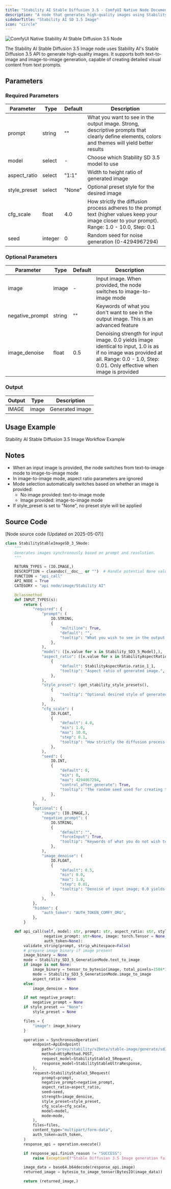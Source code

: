 ```yaml
---
title: "Stability AI Stable Diffusion 3.5 - ComfyUI Native Node Documentation"
description: "A node that generates high-quality images using Stability AI Stable Diffusion 3.5 model"
sidebarTitle: "Stability AI SD 3.5 Image"
icon: "circle"
---
```


![ComfyUI Native Stability AI Stable Diffusion 3.5 Node](/images/built-in-nodes/api_nodes/stability-ai/stability-ai-stable-image-sd-3-5.jpg)

The Stability AI Stable Diffusion 3.5 Image node uses Stability AI's Stable Diffusion 3.5 API to generate high-quality images. It supports both text-to-image and image-to-image generation, capable of creating detailed visual content from text prompts.

## Parameters

### Required Parameters

| Parameter     | Type    | Default | Description                                                                                                                |
| ------------ | ------- | ------- | -------------------------------------------------------------------------------------------------------------------------- |
| prompt       | string  | ""      | What you want to see in the output image. Strong, descriptive prompts that clearly define elements, colors and themes will yield better results |
| model        | select  | -       | Choose which Stability SD 3.5 model to use                                                                                  |
| aspect_ratio | select  | "1:1"   | Width to height ratio of generated image                                                                                    |
| style_preset | select  | "None"  | Optional preset style for the desired image                                                                                 |
| cfg_scale    | float   | 4.0     | How strictly the diffusion process adheres to the prompt text (higher values keep your image closer to your prompt). Range: 1.0 - 10.0, Step: 0.1 |
| seed         | integer | 0       | Random seed for noise generation (0-4294967294)                                                                             |

### Optional Parameters

| Parameter       | Type   | Default | Description                                                                                                                                                                |
| -------------- | ------ | ------- | -------------------------------------------------------------------------------------------------------------------------------------------------------------------------- |
| image          | image  | -       | Input image. When provided, the node switches to image-to-image mode                                                                                                         |
| negative_prompt| string | ""      | Keywords of what you don't want to see in the output image. This is an advanced feature                                                                                      |
| image_denoise  | float  | 0.5     | Denoising strength for input image. 0.0 yields image identical to input, 1.0 is as if no image was provided at all. Range: 0.0 - 1.0, Step: 0.01. Only effective when image is provided |

### Output

| Output | Type  | Description     |
| ------ | ----- | --------------- |
| IMAGE  | image | Generated image |


## Usage Example

<Card title="Stability AI Stable Diffusion 3.5 Image Workflow Example" icon="book" href="/tutorials/api-nodes/stability-ai/stability-ai-stable-diffusion-3-5-image">
Stability AI Stable Diffusion 3.5 Image Workflow Example
</Card>

## Notes

- When an input image is provided, the node switches from text-to-image mode to image-to-image mode
- In image-to-image mode, aspect ratio parameters are ignored
- Mode selection automatically switches based on whether an image is provided:
  - No image provided: text-to-image mode
  - Image provided: image-to-image mode
- If style_preset is set to "None", no preset style will be applied

## Source Code

[Node source code (Updated on 2025-05-07)]

```python
class StabilityStableImageSD_3_5Node:
    """
    Generates images synchronously based on prompt and resolution.
    """

    RETURN_TYPES = (IO.IMAGE,)
    DESCRIPTION = cleandoc(__doc__ or "")  # Handle potential None value
    FUNCTION = "api_call"
    API_NODE = True
    CATEGORY = "api node/image/Stability AI"

    @classmethod
    def INPUT_TYPES(s):
        return {
            "required": {
                "prompt": (
                    IO.STRING,
                    {
                        "multiline": True,
                        "default": "",
                        "tooltip": "What you wish to see in the output image. A strong, descriptive prompt that clearly defines elements, colors, and subjects will lead to better results."
                    },
                ),
                "model": ([x.value for x in Stability_SD3_5_Model],),
                "aspect_ratio": ([x.value for x in StabilityAspectRatio],
                    {
                        "default": StabilityAspectRatio.ratio_1_1,
                        "tooltip": "Aspect ratio of generated image.",
                    },
                ),
                "style_preset": (get_stability_style_presets(),
                    {
                        "tooltip": "Optional desired style of generated image.",
                    },
                ),
                "cfg_scale": (
                    IO.FLOAT,
                    {
                        "default": 4.0,
                        "min": 1.0,
                        "max": 10.0,
                        "step": 0.1,
                        "tooltip": "How strictly the diffusion process adheres to the prompt text (higher values keep your image closer to your prompt)",
                    },
                ),
                "seed": (
                    IO.INT,
                    {
                        "default": 0,
                        "min": 0,
                        "max": 4294967294,
                        "control_after_generate": True,
                        "tooltip": "The random seed used for creating the noise.",
                    },
                ),
            },
            "optional": {
                "image": (IO.IMAGE,),
                "negative_prompt": (
                    IO.STRING,
                    {
                        "default": "",
                        "forceInput": True,
                        "tooltip": "Keywords of what you do not wish to see in the output image. This is an advanced feature."
                    },
                ),
                "image_denoise": (
                    IO.FLOAT,
                    {
                        "default": 0.5,
                        "min": 0.0,
                        "max": 1.0,
                        "step": 0.01,
                        "tooltip": "Denoise of input image; 0.0 yields image identical to input, 1.0 is as if no image was provided at all.",
                    },
                ),
            },
            "hidden": {
                "auth_token": "AUTH_TOKEN_COMFY_ORG",
            },
        }

    def api_call(self, model: str, prompt: str, aspect_ratio: str, style_preset: str, seed: int, cfg_scale: float,
                 negative_prompt: str=None, image: torch.Tensor = None, image_denoise: float=None,
                 auth_token=None):
        validate_string(prompt, strip_whitespace=False)
        # prepare image binary if image present
        image_binary = None
        mode = Stability_SD3_5_GenerationMode.text_to_image
        if image is not None:
            image_binary = tensor_to_bytesio(image, total_pixels=1504*1504).read()
            mode = Stability_SD3_5_GenerationMode.image_to_image
            aspect_ratio = None
        else:
            image_denoise = None

        if not negative_prompt:
            negative_prompt = None
        if style_preset == "None":
            style_preset = None

        files = {
            "image": image_binary
        }

        operation = SynchronousOperation(
            endpoint=ApiEndpoint(
                path="/proxy/stability/v2beta/stable-image/generate/sd3",
                method=HttpMethod.POST,
                request_model=StabilityStable3_5Request,
                response_model=StabilityStableUltraResponse,
            ),
            request=StabilityStable3_5Request(
                prompt=prompt,
                negative_prompt=negative_prompt,
                aspect_ratio=aspect_ratio,
                seed=seed,
                strength=image_denoise,
                style_preset=style_preset,
                cfg_scale=cfg_scale,
                model=model,
                mode=mode,
            ),
            files=files,
            content_type="multipart/form-data",
            auth_token=auth_token,
        )
        response_api = operation.execute()

        if response_api.finish_reason != "SUCCESS":
            raise Exception(f"Stable Diffusion 3.5 Image generation failed: {response_api.finish_reason}.")

        image_data = base64.b64decode(response_api.image)
        returned_image = bytesio_to_image_tensor(BytesIO(image_data))

        return (returned_image,)
```

